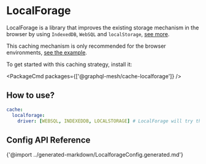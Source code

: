 
# LocalForage

LocalForage is a library that improves the existing storage mechanism in the browser by using `IndexedDB`, `WebSQL` and `localStorage`, [see more](https://github.com/localForage/localForage).

This caching mechanism is only recommended for the browser environments, [see the example](https://github.com/Urigo/graphql-mesh/blob/master/examples/openapi-react-weatherbit/src/mesh/useMeshSdk.ts#L10).

To get started with this caching strategy, install it:

<PackageCmd packages={['@graphql-mesh/cache-localforage']} />

## How to use?

```yaml
cache:
  localforage:
    driver: [WEBSQL, INDEXEDDB, LOCALSTORAGE] # LocalForage will try these methods in order and get the first compatible option
```

## Config API Reference

{'@import ../generated-markdown/LocalforageConfig.generated.md'}
